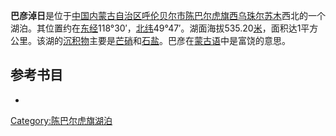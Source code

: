 '''巴彦淖日'''是位于[[中国|中国]][[内蒙古自治区|内蒙古自治区]][[呼伦贝尔市|呼伦贝尔市]][[陈巴尔虎旗|陈巴尔虎旗]][[西乌珠尔苏木|西乌珠尔苏木]]西北的一个湖泊。其位置约在[[东经|东经]]118°30′，[[北纬|北纬]]49°47′。湖面海拔535.20[[米_(單位)|米]]，面积达1平方公里。该湖的[[沉积物|沉积物]]主要是[[芒硝|芒硝]]和[[石盐|石盐]]。巴彦在[[蒙古语|蒙古语]]中是富饶的意思。
== 参考书目 ==
*{{cite book|author=牧寒 |title=《内蒙古湖泊》 |year=2003 |publisher=内蒙古人民出版社 |isbn=9787204039883  }}
{{模板:呼伦贝尔市湖泊}}
{{内蒙古小作品}}

[[Category:陈巴尔虎旗湖泊|Category:陈巴尔虎旗湖泊]]